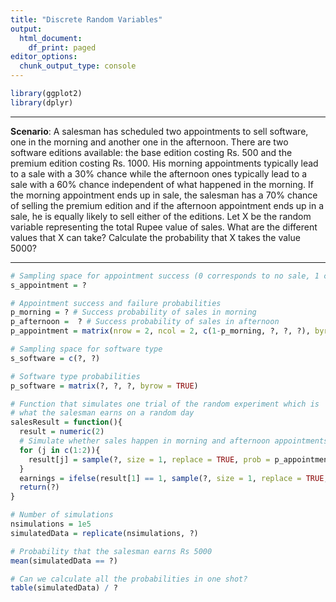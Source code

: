 ```yaml
---
title: "Discrete Random Variables"
output:
  html_document:
    df_print: paged
editor_options:
  chunk_output_type: console
---
```


```r
library(ggplot2)
library(dplyr)
```

---

**Scenario**: A salesman has scheduled two appointments to sell software, one in the morning and another one in the afternoon. There are two software editions available: the base edition costing Rs. 500 and the premium edition costing Rs. 1000. His morning appointments typically lead to a sale with a 30% chance while the afternoon ones typically lead to a sale with a 60% chance independent of what happened in the morning. If the morning appointment ends up in sale, the salesman has a 70% chance of selling the premium edition and if the afternoon appointment ends up in a sale, he is equally likely to sell either of the editions. Let X be the random variable representing the total Rupee value of sales. What are the different values that X can take? Calculate the probability that X takes the value 5000?

---


```r
# Sampling space for appointment success (0 corresponds to no sale, 1 corresponds to a sale)
s_appointment = ?

# Appointment success and failure probabilities
p_morning = ? # Success probability of sales in morning
p_afternoon =  ? # Success probability of sales in afternoon
p_appointment = matrix(nrow = 2, ncol = 2, c(1-p_morning, ?, ?, ?), byrow = TRUE)

# Sampling space for software type
s_software = c(?, ?)

# Software type probabilities
p_software = matrix(?, ?, ?, byrow = TRUE)

# Function that simulates one trial of the random experiment which is
# what the salesman earns on a random day
salesResult = function(){
  result = numeric(2)
  # Simulate whether sales happen in morning and afternoon appointments
  for (j in c(1:2)){
    result[j] = sample(?, size = 1, replace = TRUE, prob = p_appointment[?, ?])
  }
  earnings = ifelse(result[1] == 1, sample(?, size = 1, replace = TRUE, prob = p_software[?, ?]), 0) + ifelse(result[2] == 1, ?, ?)
  return(?)
}

# Number of simulations
nsimulations = 1e5
simulatedData = replicate(nsimulations, ?)

# Probability that the salesman earns Rs 5000
mean(simulatedData == ?)

# Can we calculate all the probabilities in one shot?
table(simulatedData) / ?

```

